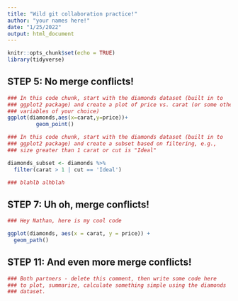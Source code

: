 ```yaml
---
title: "Wild git collaboration practice!"
author: "your names here!"
date: "1/25/2022"
output: html_document
---
```


```r
knitr::opts_chunk$set(echo = TRUE)
library(tidyverse)
```

## STEP 5: No merge conflicts!

```r
### In this code chunk, start with the diamonds dataset (built in to
### ggplot2 package) and create a plot of price vs. carat (or some other
### variables of your choice)
ggplot(diamonds,aes(x=carat,y=price))+
         geom_point()

```

```r
### In this code chunk, start with the diamonds dataset (built in to
### ggplot2 package) and create a subset based on filtering, e.g., 
### size greater than 1 carat or cut is "Ideal"

diamonds_subset <- diamonds %>%
  filter(carat > 1 | cut == 'Ideal')

### blahlb alhblah 

```

## STEP 7: Uh oh, merge conflicts!

```r
### Hey Nathan, here is my cool code

ggplot(diamonds, aes(x = carat, y = price)) +
  geom_path()
```

## STEP 11: And even more merge conflicts!

```r
### Both partners - delete this comment, then write some code here
### to plot, summarize, calculate something simple using the diamonds
### dataset.


```
